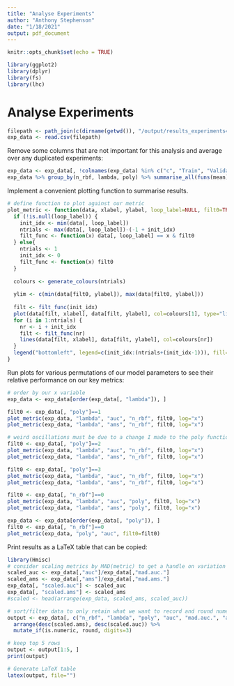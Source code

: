 ```yaml
---
title: "Analyse Experiments"
author: "Anthony Stephenson"
date: "1/18/2021"
output: pdf_document
---
```


```r
knitr::opts_chunk$set(echo = TRUE)
```

```r
library(ggplot2)
library(dplyr)
library(fs)
library(lhc)
```

# Analyse Experiments

```r
filepath <- path_join(c(dirname(getwd()), "/output/results_experiments4.csv"))
exp_data <- read.csv(filepath)
```

Remove some columns that are not important for this analysis and average over any duplicated experiments:
```r
exp_data <- exp_data[, !colnames(exp_data) %in% c("c", "Train", "Validation", "model_type")]
exp_data %>% group_by(n_rbf, lambda, poly) %>% summarise_all(funs(mean))
```

Implement a convenient plotting function to summarise results.
```r
# define function to plot against our metric
plot_metric <- function(data, xlabel, ylabel, loop_label=NULL, filt0=TRUE, ...) {
  if (!is.null(loop_label)) {
    init_idx <- min(data[, loop_label])
    ntrials <- max(data[, loop_label])-(-1 + init_idx)
    filt_func <- function(x) data[, loop_label] == x & filt0
  } else{
    ntrials <- 1
    init_idx <- 0
    filt_func <- function(x) filt0
  }
  
  colours <- generate_colours(ntrials)
  
  ylim <- c(min(data[filt0, ylabel]), max(data[filt0, ylabel]))
  
  filt <- filt_func(init_idx)
  plot(data[filt, xlabel], data[filt, ylabel], col=colours[1], type="lin", xlab=xlabel, ylab=ylabel, main=sprintf("%s vs %s for different %s", ylabel, xlabel, loop_label), ylim=ylim, ...)
  for (i in 1:ntrials) {
    nr <- i + init_idx
    filt <- filt_func(nr)
    lines(data[filt, xlabel], data[filt, ylabel], col=colours[nr])
  }
  legend("bottomleft", legend=c(init_idx:(ntrials+(init_idx-1))), fill=colours)
}
```

Run plots for various permutations of our model parameters to see their relative performance on our key metrics:
```r
# order by our x variable
exp_data <- exp_data[order(exp_data[, "lambda"]), ]

filt0 <- exp_data[, "poly"]==1
plot_metric(exp_data, "lambda", "auc", "n_rbf", filt0, log="x")
plot_metric(exp_data, "lambda", "ams", "n_rbf", filt0, log="x")

# weird oscillations must be due to a change I made to the poly function that removes cols with values > 1e6 (now changed to 1e7). Didn't expect it to make such a difference. Non-deterministic between random subsets of data. A very coarse solutioon but I didn't expect it to matter. Might need to improve
filt0 <- exp_data[, "poly"]==2
plot_metric(exp_data, "lambda", "auc", "n_rbf", filt0, log="x")
plot_metric(exp_data, "lambda", "ams", "n_rbf", filt0, log="x")

filt0 <- exp_data[, "poly"]==3
plot_metric(exp_data, "lambda", "auc", "n_rbf", filt0, log="x")
plot_metric(exp_data, "lambda", "ams", "n_rbf", filt0, log="x")

filt0 <- exp_data[, "n_rbf"]==0
plot_metric(exp_data, "lambda", "auc", "poly", filt0, log="x")
plot_metric(exp_data, "lambda", "ams", "poly", filt0, log="x")

exp_data <- exp_data[order(exp_data[, "poly"]), ]
filt0 <- exp_data[, "n_rbf"]==0
plot_metric(exp_data, "poly", "auc", filt0=filt0)
```

Print results as a LaTeX table that can be copied:
```r
library(Hmisc)
# consider scaling metrics by MAD(metric) to get a handle on variation
scaled_auc <- exp_data[,"auc"]/exp_data[,"mad.auc."]
scaled_ams <- exp_data[,"ams"]/exp_data[,"mad.ams."]
exp_data[, "scaled.auc"] <- scaled_auc
exp_data[, "scaled.ams"] <- scaled_ams
#scaled <- head(arrange(exp_data, scaled_ams, scaled_auc))

# sort/filter data to only retain what we want to record and round numerical values to 3d.p for readibility
output <- exp_data[, c("n_rbf", "lambda", "poly", "auc", "mad.auc.", "ams", "mad.ams.", "scaled.auc", "scaled.ams")] %>%
  arrange(desc(scaled.ams), desc(scaled.auc)) %>%
  mutate_if(is.numeric, round, digits=3)

# keep top 5 rows
output <- output[1:5, ]
print(output)

# Generate LaTeX table
latex(output, file="")
```
